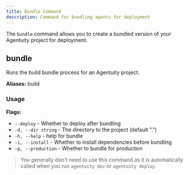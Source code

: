 ```yaml
---
title: Bundle Command
description: Command for bundling agents for deployment
---
```


The `bundle` command allows you to create a bundled version of your Agentuity project for deployment.

## bundle

Runs the build bundle process for an Agentuity project.

**Aliases:** build

### Usage

<CLICommand command="agentuity bundle" />

**Flags:**
- `--deploy` - Whether to deploy after bundling
- `-d, --dir string` - The directory to the project (default ".")
- `-h, --help` - help for bundle
- `-i, --install` - Whether to install dependencies before bundling
- `-p, --production` - Whether to bundle for production

> You generally don't need to use this command as it is automatically called when you run `agentuity dev` or `agentuity deploy`.